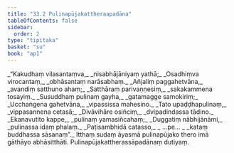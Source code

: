 ```yaml
---
title: "33.2 Pulinapūjakattheraapadāna"
tableOfContents: false
sidebar:
  order: 2
type: "tipitaka"
basket: "su"
book: "ap1"
---
```



<DynamicBreadcrumb />

<Division number="7" book="ap1" bookNo="20" page="295">

<Paragraph number="3594" type="verses" book="ap1">
_“Kakudhaṃ vilasantaṃva,_  
_nisabhājāniyaṃ yathā;_  
_Osadhiṃva virocantaṃ,_  
_obhāsantaṃ narāsabhaṃ._  

</Paragraph>

</Division>
<Division number="8" book="ap1" bookNo="20" page="295">

<Paragraph number="3595" type="verses" book="ap1">
_Añjaliṃ paggahetvāna,_  
_avandiṃ satthuno ahaṃ;_  
_Satthāraṃ parivaṇṇesiṃ,_  
_sakakammena tosayiṃ._  

</Paragraph>

</Division>
<Division number="9" book="ap1" bookNo="20" page="295">

<Paragraph number="3596" type="verses" book="ap1">
_Susuddhaṃ pulinaṃ gayha,_  
_gatamagge samokiriṃ;_  
_Ucchaṅgena gahetvāna,_  
_vipassissa mahesino._  

</Paragraph>

</Division>
<Division number="10" book="ap1" bookNo="20" page="296">

<Paragraph number="3597" type="verses" book="ap1">
_Tato upaḍḍhapulinaṃ,_  
_vippasannena cetasā;_  
_Divāvihāre osiñciṃ,_  
_dvipadindassa tādino._  

</Paragraph>

</Division>
<Division number="11" book="ap1" bookNo="20" page="296">

<Paragraph number="3598" type="verses" book="ap1">
_Ekanavutito kappe,_  
_pulinaṃ yamasiñcahaṃ;_  
_Duggatiṃ nābhijānāmi,_  
_pulinassa idaṃ phalaṃ._  

</Paragraph>

</Division>
<Division number="12" book="ap1" bookNo="20" page="296">

<Paragraph number="3599" type="verses" book="ap1">
_Paṭisambhidā catasso,_  
_ …pe… _  
_kataṃ buddhassa sāsanaṃ”._  

</Paragraph>

<Paragraph number="3600" book="ap1">
Itthaṃ sudaṃ āyasmā pulinapūjako thero imā gāthāyo abhāsitthāti.

</Paragraph>
</Division>

<Paragraph number="3601" type="center" book="ap1">
Pulinapūjakattherassāpadānaṃ dutiyaṃ.
</Paragraph>